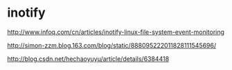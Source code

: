 = inotify =
[[http://www.infoq.com/cn/articles/inotify-linux-file-system-event-monitoring]]

[[http://simon-zzm.blog.163.com/blog/static/888095222011828111545696/]]

[[http://blog.csdn.net/hechaoyuyu/article/details/6384418]]
